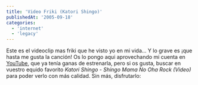 ```yaml
---
title: 'Video Friki (Katori Shingo)'
publishedAt: '2005-09-18'
categories:
  - 'internet'
  - 'legacy'
---
```


Este es el videoclip mas friki que he visto yo en mi vida... Y lo grave es ¡que hasta me gusta la canción! Os lo pongo aqui aprovechando mi cuenta en [YouTube](http://www.youtube.com/), que ya tenía ganas de estrenarla, pero si os gusta, buscar en vuestro equido favorito _Katori Shingo - Shingo Mama No Oha Rock (Video)_ para poder verlo con más calidad. Sin más, disfrutarlo:
